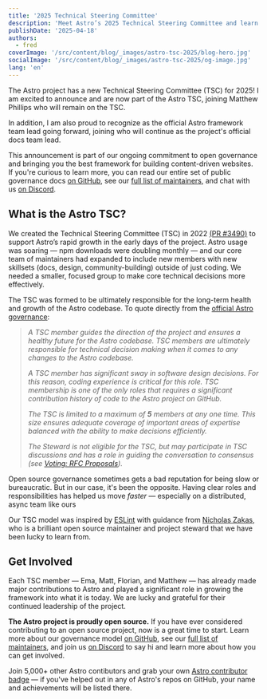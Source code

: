 ```yaml
---
title: '2025 Technical Steering Committee'
description: 'Meet Astro’s 2025 Technical Steering Committee and learn how our open governance model supports the framework’s growth, performance, and community-led development.'
publishDate: '2025-04-18'
authors:
  - fred
coverImage: '/src/content/blog/_images/astro-tsc-2025/blog-hero.jpg'
socialImage: '/src/content/blog/_images/astro-tsc-2025/og-image.jpg'
lang: 'en'
---
```



The Astro project has a new Technical Steering Committee (TSC) for 2025! I am excited to announce <Mention name="ema" /> <Mention name="florian" /> and <Mention name="matt" /> are now part of the Astro TSC, joining Matthew Phillips who will remain on the TSC. 

In addition, I am also proud to recognize <Mention name="matt" /> as the official Astro framework team lead going forward, joining <Mention name="sarah" /> who will continue as the project's official docs team lead.

This announcement is part of our ongoing commitment to open governance and bringing you the best framework for building content-driven websites. If you're curious to learn more, you can read our entire set of public governance docs [on GitHub](https://github.com/withastro/.github/blob/main/GOVERNANCE.md#get-involved), see our [full list of maintainers](https://github.com/withastro/.github/blob/main/MEMBERS.md), and chat with us [on Discord](https://astro.build/chat).

## What is the Astro TSC?

We created the Technical Steering Committee (TSC) in 2022 [(PR #3490)](https://github.com/withastro/astro/pull/3490) to support Astro’s rapid growth in the early days of the project. Astro usage was soaring — npm downloads were doubling monthly — and our core team of maintainers had expanded to include new members with new skillsets (docs, design, community-building) outside of just coding. We needed a smaller, focused group to make core technical decisions more effectively.

The TSC was formed to be ultimately responsible for the long-term health and growth of the Astro codebase. To quote directly from the [official Astro governance](https://github.com/withastro/.github/blob/main/GOVERNANCE.md):

> *A TSC member guides the direction of the project and ensures a healthy future for the Astro codebase. TSC members are ultimately responsible for technical decision making when it comes to any changes to the Astro codebase.*
> 
> *A TSC member has significant sway in software design decisions. For this reason, coding experience is critical for this role. TSC membership is one of the only roles that requires a significant contribution history of code to the Astro project on GitHub.*
>
> *The TSC is limited to a maximum of **5** members at any one time. This size ensures adequate coverage of important areas of expertise balanced with the ability to make decisions efficiently.*
>
> *The Steward is not eligible for the TSC, but may participate in TSC discussions and has a role in guiding the conversation to consensus (see [<u>Voting: RFC Proposals</u>](https://github.com/withastro/.github/blob/main/GOVERNANCE.md#voting-rfc-proposals)).*

Open source governance sometimes gets a bad reputation for being slow or bureaucratic. But in our case, it's been the opposite. Having clear roles and responsibilities has helped us move *faster* — especially on a distributed, async team like ours

Our TSC model was inspired by [ESLint](https://eslint.org/) with guidance from [Nicholas Zakas](https://humanwhocodes.com/blog/), who is a brilliant open source maintainer and project steward that we have been lucky to learn from.

## Get Involved

Each TSC member — Ema, Matt, Florian, and Matthew — has already made major contributions to Astro and played a significant role in growing the framework into what it is today. We are lucky and grateful for their continued leadership of the project.

**The Astro project is proudly open source.** If you have ever considered contributing to an open source project, now is a great time to start. Learn more about our governance model [on GitHub](https://github.com/withastro/.github/blob/main/GOVERNANCE.md#get-involved), see our [full list of maintainers](https://github.com/withastro/.github/blob/main/MEMBERS.md), and join us [on Discord](https://astro.build/chat) to say hi and learn more about how you can get involved.

Join 5,000+ other Astro contibutors and grab your own [Astro contributor badge](https://astro.badg.es/contributors/) — if you've helped out in any of Astro's repos on GitHub, your name and achievements will be listed there.
